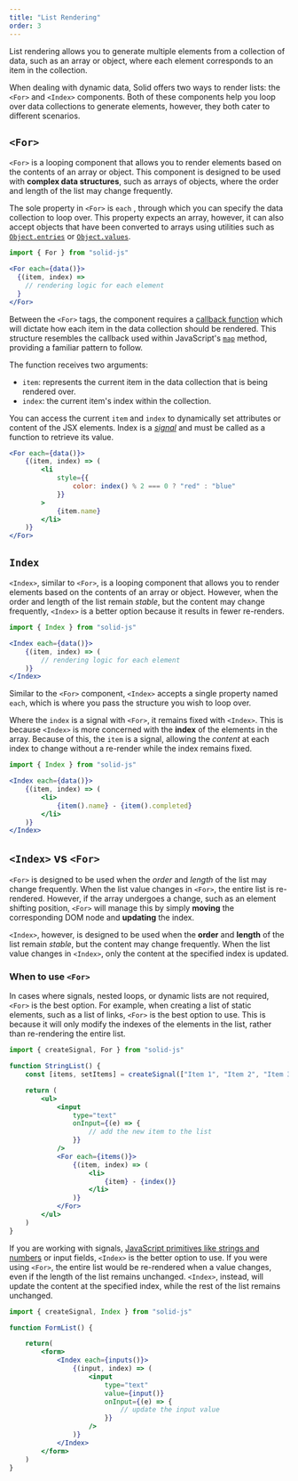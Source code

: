 ```yaml
---
title: "List Rendering"
order: 3
---
```


List rendering allows you to generate multiple elements from a collection of data, such as an array or object, where each element corresponds to an item in the collection.

When dealing with dynamic data, Solid offers two ways to render lists: the `<For>` and `<Index>` components.
Both of these components help you loop over data collections to generate elements, however, they both cater to different scenarios.

## `<For>`

`<For>` is a looping component that allows you to render elements based on the contents of an array or object.
This component is designed to be used with **complex data structures**, such as arrays of objects, where the order and length of the list may change frequently.

The sole property in `<For>` is `each` , through which you can specify the data collection to loop over.
This property expects an array, however, it can also accept objects that have been converted to arrays using utilities such as [`Object.entries`](https://developer.mozilla.org/en-US/docs/Web/JavaScript/Reference/Global_Objects/Object/entries) or [`Object.values`](https://developer.mozilla.org/en-US/docs/Web/JavaScript/Reference/Global_Objects/Object/values).

```jsx
import { For } from "solid-js"

<For each={data()}>
  {(item, index) =>
    // rendering logic for each element
  }
</For>
```

Between the `<For>` tags, the component requires a [callback function](https://developer.mozilla.org/en-US/docs/Glossary/Callback_function) which will dictate how each item in the data collection should be rendered.
This structure resembles the callback used within JavaScript's [`map`](https://developer.mozilla.org/en-US/docs/Web/JavaScript/Reference/Global_Objects/Map) method, providing a familiar pattern to follow.

The function receives two arguments:
- `item`: represents the current item in the data collection that is being rendered over.
- `index`: the current item's index within the collection.

You can access the current `item` and `index` to dynamically set attributes or content of the JSX elements.
Index is a [*signal*](/concepts/signals) and must be called as a function to retrieve its value.

```jsx
<For each={data()}>
	{(item, index) => (
		<li
			style={{
				color: index() % 2 === 0 ? "red" : "blue"
			}}
		>
			{item.name}
		</li>
	)}
</For>
```

## `Index`

`<Index>`, similar to `<For>`, is a looping component that allows you to render elements based on the contents of an array or object.
However, when the order and length of the list remain _stable_, but the content may change frequently, `<Index>` is a better option because it results in fewer re-renders.

```jsx
import { Index } from "solid-js"

<Index each={data()}>
	{(item, index) => (
		// rendering logic for each element
	)}
</Index>
```

Similar to the `<For>` component, `<Index>` accepts a single property named `each`, which is where you pass the structure you wish to loop over.

Where the `index` is a signal with `<For>`, it remains fixed with `<Index>`.
This is because `<Index>` is more concerned with the **index** of the elements in the array.
Because of this, the `item` is a signal, allowing the _content_ at each index to change without a re-render while the index remains fixed.

```jsx
import { Index } from "solid-js"

<Index each={data()}>
	{(item, index) => (
		<li>
			{item().name} - {item().completed}
		</li>
	)}
</Index>
```

## `<Index>` vs `<For>`

`<For>` is designed to be used when the *order* and *length* of the list may change frequently.
When the list value changes in `<For>`, the entire list is re-rendered.
However, if the array undergoes a change, such as an element shifting position, `<For>` will manage this by simply **moving** the corresponding DOM node and **updating** the index.

`<Index>`, however, is designed to be used when the **order** and **length** of the list remain _stable_, but the content may change frequently.
When the list value changes in `<Index>`, only the content at the specified index is updated.

### When to use `<For>`

In cases where signals, nested loops, or dynamic lists are not required, `<For>` is the best option.
For example, when creating a list of static elements, such as a list of links, `<For>` is the best option to use.
This is because it will only modify the indexes of the elements in the list, rather than re-rendering the entire list.

```jsx
import { createSignal, For } from "solid-js"

function StringList() {
	const [items, setItems] = createSignal(["Item 1", "Item 2", "Item 3"])

	return (
		<ul>
			<input 
				type="text"
				onInput={(e) => {
					// add the new item to the list
				}}
			/>
			<For each={items()}>
				{(item, index) => (
					<li> 
						{item} - {index()}
					</li>
				)}
			</For>
		</ul>
	)
}
```

If you are working with signals, [JavaScript primitives like strings and numbers](https://developer.mozilla.org/en-US/docs/Glossary/Primitive) or input fields, `<Index>` is the better option to use.
If you were using `<For>`, the entire list would be re-rendered when a value changes, even if the length of the list remains unchanged.
`<Index>`, instead, will update the content at the specified index, while the rest of the list remains unchanged.

```jsx
import { createSignal, Index } from "solid-js"

function FormList() {

	return(
		<form>
			<Index each={inputs()}>
				{(input, index) => (
					<input
						type="text"
						value={input()}
						onInput={(e) => {
							// update the input value
						}}
					/>
				)}
			</Index>
		</form>
	)
}
```